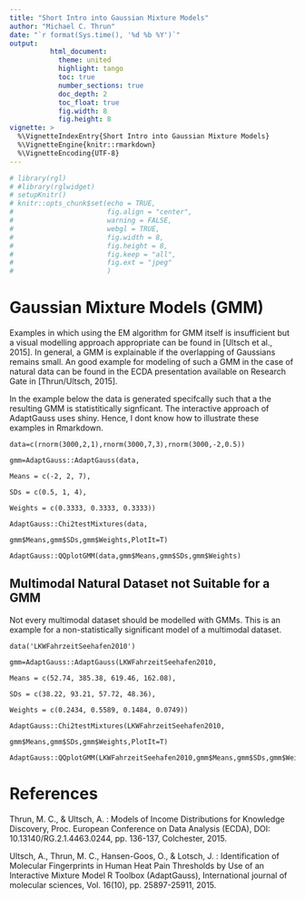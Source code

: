 ```yaml
---
title: "Short Intro into Gaussian Mixture Models"
author: "Michael C. Thrun"
date: "`r format(Sys.time(), '%d %b %Y')`"
output: 
          html_document:
            theme: united
            highlight: tango 
            toc: true
            number_sections: true
            doc_depth: 2
            toc_float: true
            fig.width: 8
            fig.height: 8
vignette: >
  %\VignetteIndexEntry{Short Intro into Gaussian Mixture Models}
  %\VignetteEngine{knitr::rmarkdown}
  %\VignetteEncoding{UTF-8}
---
```

```r
# library(rgl)
# #library(rglwidget)
# setupKnitr()
# knitr::opts_chunk$set(echo = TRUE,
#                       fig.align = "center",
#                       warning = FALSE,
#                       webgl = TRUE,
#                       fig.width = 8, 
#                       fig.height = 8,
#                       fig.keep = "all",
#                       fig.ext = "jpeg"
#                       )
```
# Gaussian Mixture Models (GMM)
Examples in which using the EM algorithm for GMM itself is insufficient but a visual modelling approach appropriate can be found in [Ultsch et al., 2015].
In general, a GMM is explainable if the overlapping of Gaussians remains small. An good example for modeling of such a GMM in the case of natural data can be found in the ECDA presentation available on Research Gate in [Thrun/Ultsch, 2015].

In the example below the data is generated specifcally such that a the resulting GMM is statistitically signficant.
The interactive approach of AdaptGauss uses shiny. Hence, I dont know how to illustrate these examples in Rmarkdown.

```{}
data=c(rnorm(3000,2,1),rnorm(3000,7,3),rnorm(3000,-2,0.5))

gmm=AdaptGauss::AdaptGauss(data,

Means = c(-2, 2, 7),

SDs = c(0.5, 1, 4),

Weights = c(0.3333, 0.3333, 0.3333))

AdaptGauss::Chi2testMixtures(data,

gmm$Means,gmm$SDs,gmm$Weights,PlotIt=T)

AdaptGauss::QQplotGMM(data,gmm$Means,gmm$SDs,gmm$Weights)
```

## Multimodal Natural Dataset not Suitable for a GMM 
Not every multimodal dataset should be modelled with GMMs.
This is an example for a non-statistically significant model of a multimodal dataset.

```{}
data('LKWFahrzeitSeehafen2010')

gmm=AdaptGauss::AdaptGauss(LKWFahrzeitSeehafen2010,

Means = c(52.74, 385.38, 619.46, 162.08),

SDs = c(38.22, 93.21, 57.72, 48.36),

Weights = c(0.2434, 0.5589, 0.1484, 0.0749))

AdaptGauss::Chi2testMixtures(LKWFahrzeitSeehafen2010,

gmm$Means,gmm$SDs,gmm$Weights,PlotIt=T)

AdaptGauss::QQplotGMM(LKWFahrzeitSeehafen2010,gmm$Means,gmm$SDs,gmm$Weights)

```

# References

Thrun, M. C., & Ultsch, A. : Models of Income Distributions for Knowledge Discovery, Proc. European Conference on Data Analysis (ECDA), DOI: 10.13140/RG.2.1.4463.0244, pp. 136-137, Colchester, 2015. 

Ultsch, A., Thrun, M. C., Hansen-Goos, O., & Lotsch, J. : Identification of Molecular Fingerprints in Human Heat Pain Thresholds by Use of an Interactive Mixture Model R Toolbox (AdaptGauss), International journal of molecular sciences, Vol. 16(10), pp. 25897-25911, 2015. 
